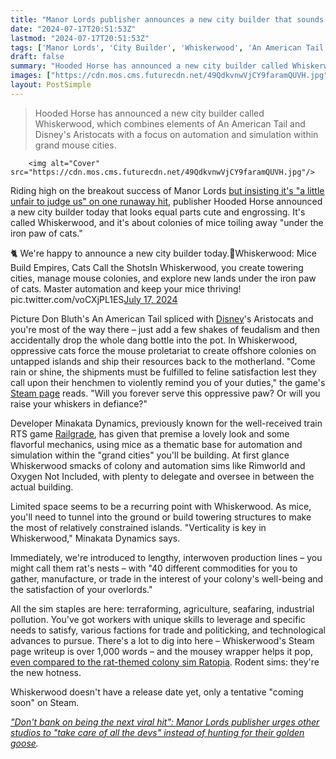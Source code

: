 ```yaml
---
title: "Manor Lords publisher announces a new city builder that sounds like a Disney movie turned into a colony and automation sim where 'verticality is key'"
date: "2024-07-17T20:51:53Z"
lastmod: "2024-07-17T20:51:53Z"
tags: ['Manor Lords', 'City Builder', 'Whiskerwood', 'An American Tail', "Disney's Aristocats", 'Railgrade', 'Colony', 'Automation', 'Simulation', 'Rimworld', 'Oxygen Not Included', 'Ratopia', 'Terraforming', 'Agriculture', 'Seafaring', 'Industrial Pollution', 'Production Lines', 'Factions', 'Technological Advances', 'Survival City Builder']
draft: false
summary: "Hooded Horse has announced a new city builder called Whiskerwood, which combines elements of An American Tail and Disney's Aristocats with a focus on automation and simulation within grand mouse cities."
images: ["https://cdn.mos.cms.futurecdn.net/49QdkvnwVjCY9faramQUVH.jpg"]
layout: PostSimple
---
```

> Hooded Horse has announced a new city builder called Whiskerwood, which combines elements of An American Tail and Disney's Aristocats with a focus on automation and simulation within grand mouse cities.


        <img alt="Cover" src="https://cdn.mos.cms.futurecdn.net/49QdkvnwVjCY9faramQUVH.jpg"/>
        
Riding high on the breakout success of Manor Lords [<u>but insisting it's "a little unfair to judge us" on one runaway hit</u>](https://www.gamesradar.com/games/city-builder/manor-lords-publisher-thinks-its-a-little-unfair-to-judge-us-on-the-massive-city-builder-success-because-publishers-shouldnt-be-judged-by-their-biggest-hit/), publisher Hooded Horse announced a new city builder today that looks equal parts cute and engrossing. It's called Whiskerwood, and it's about colonies of mice toiling away "under the iron paw of cats." 

🐈 We're happy to announce a new city builder today.🐁Whiskerwood: Mice Build Empires, Cats Call the ShotsIn Whiskerwood, you create towering cities, manage mouse colonies, and explore new lands under the iron paw of cats. Master automation and keep your mice thriving! pic.twitter.com/voCXjPL1ES[July 17, 2024](https://twitter.com/HoodedHorseInc/status/1813574879599366527)

Picture Don Bluth's An American Tail spliced with [Disney](https://www.gamesradar.com/tag/disney/)'s Aristocats and you're most of the way there – just add a few shakes of feudalism and then accidentally drop the whole dang bottle into the pot. In Whiskerwood, oppressive cats force the mouse proletariat to create offshore colonies on untapped islands and ship their resources back to the motherland. "Come rain or shine, the shipments must be fulfilled to feline satisfaction lest they call upon their henchmen to violently remind you of your duties," the game's [<u>Steam page</u>](https://store.steampowered.com/app/2489330/Whiskerwood/) reads. "Will you forever serve this oppressive paw? Or will you raise your whiskers in defiance?"

Developer Minakata Dynamics, previously known for the well-received train RTS game [<u>Railgrade</u>](https://store.steampowered.com/app/1355090/RAILGRADE/), has given that premise a lovely look and some flavorful mechanics, using mice as a thematic base for automation and simulation within the "grand cities" you'll be building. At first glance Whiskerwood smacks of colony and automation sims like Rimworld and Oxygen Not Included, with plenty to delegate and oversee in between the actual building. 

Limited space seems to be a recurring point with Whiskerwood. As mice, you'll need to tunnel into the ground or build towering structures to make the most of relatively constrained islands. "Verticality is key in Whiskerwood," Minakata Dynamics says. 

Immediately, we're introduced to lengthy, interwoven production lines – you might call them rat's nests – with "40 different commodities for you to gather, manufacture, or trade in the interest of your colony's well-being and the satisfaction of your overlords." 

All the sim staples are here: terraforming, agriculture, seafaring, industrial pollution. You've got workers with unique skills to leverage and specific needs to satisfy, various factions for trade and politicking, and technological advances to pursue. There's a lot to dig into here – Whiskerwood's Steam page writeup is over 1,000 words – and the mousey wrapper helps it pop, [<u>even compared to the rat-themed colony sim Ratopia</u>](https://www.gamesradar.com/this-oxygen-not-included-style-survival-city-builder-is-also-a-rat-themed-colony-sim-with-some-unexpected-terraria-vibes-and-you-can-try-it-free/). Rodent sims: they're the new hotness. 

Whiskerwood doesn't have a release date yet, only a tentative "coming soon" on Steam. 

[<u><em>"Don't bank on being the next viral hit": Manor Lords publisher urges other studios to "take care of all the devs" instead of hunting for their golden goose</em></u>](https://www.gamesradar.com/games/city-builder/dont-bank-on-being-the-next-viral-hit-manor-lords-publisher-urges-other-studios-to-take-care-of-all-the-devs-instead-of-hunting-for-their-golden-goose/)*.*
        